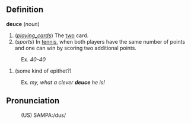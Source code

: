 ==Definition==

<b>deuce</b> (<i>noun</i>)
# (<i>[[playing_cards]]</i>) The [[two]] card.
# (<i>sports</i>) In [[tennis]], when both players have the same number of points and one can win by scoring two additional points.
:Ex. <i>40-40</i>
# (some kind of epithet?)
:Ex. <i>my, what a clever <b>deuce</b> he is!</i>

==Pronunciation==
:(US) SAMPA:/dus/